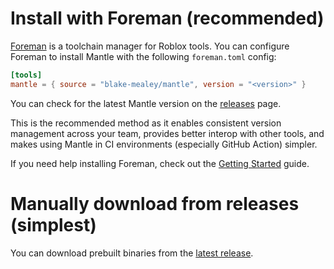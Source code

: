 # Install with Foreman (recommended)

[Foreman](https://github.com/Roblox/foreman#readme) is a toolchain manager for Roblox tools. You can
configure Foreman to install Mantle with the following `foreman.toml` config:

```toml filename="foreman.toml"
[tools]
mantle = { source = "blake-mealey/mantle", version = "<version>" }
```

You can check for the latest Mantle version on the
[releases](https://github.com/blake-mealey/mantle/releases) page.

This is the recommended method as it enables consistent version management across your team,
provides better interop with other tools, and makes using Mantle in CI environments (especially
GitHub Action) simpler.

If you need help installing Foreman, check out the [Getting Started](/docs/getting-started#foreman)
guide.

# Manually download from releases (simplest)

You can download prebuilt binaries from the [latest
release](https://github.com/blake-mealey/mantle/releases).

